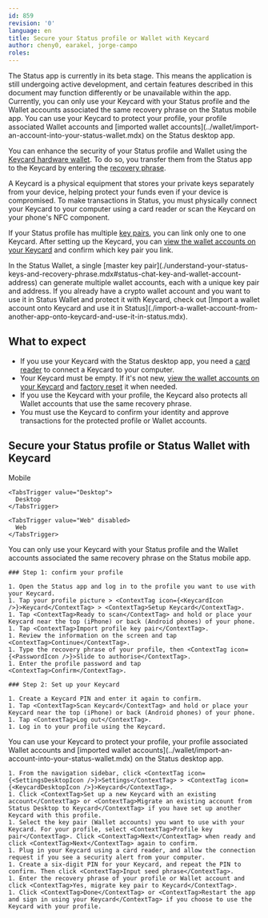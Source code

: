 ```yaml
---
id: 859
revision: '0'
language: en
title: Secure your Status profile or Wallet with Keycard
author: cheny0, earakel, jorge-campo
roles:
---
```


<Admonition type="beta" status="Status app is currently in beta stage">
  The Status app is currently in its beta stage. This means the application is still undergoing active development, and certain features described in this document may function differently or be unavailable within the app.
</Admonition>

<Admonition type="info">
  Currently, you can only use your Keycard with your Status profile and the Wallet accounts associated the same recovery phrase on the Status mobile app. You can use your Keycard to protect your profile, your profile associated Wallet accounts and [imported wallet accounts](../wallet/import-an-account-into-your-status-wallet.mdx) on the Status desktop app.
</Admonition>

You can enhance the security of your Status profile and Wallet using the [Keycard hardware wallet](https://status.app/keycard)<ExternalIcon />. To do so, you transfer them from the Status app to the Keycard by entering the [recovery phrase](./understand-your-status-keys-and-recovery-phrase.mdx#about-your-recovery-phrase).

A Keycard is a physical equipment that stores your private keys separately from your device, helping protect your funds even if your device is compromised. To make transactions in Status, you must physically connect your Keycard to your computer using a card reader or scan the Keycard on your phone's NFC component.

If your Status profile has multiple [key pairs](./understand-your-status-keys-and-recovery-phrase.mdx#about-your-status-keys), you can link only one to one Keycard. After setting up the Keycard, you can [view the wallet accounts on your Keycard](./view-the-wallet-accounts-on-your-keycard.mdx) and confirm which key pair you link.

<Admonition type="info">
  In the Status Wallet, a single [master key pair](./understand-your-status-keys-and-recovery-phrase.mdx#status-chat-key-and-wallet-account-address) can generate multiple wallet accounts, each with a unique key pair and address.
</Admonition>

<Admonition type="tip">
  If you already have a crypto wallet account and you want to use it in Status Wallet and protect it with Keycard, check out [Import a wallet account onto Keycard and use it in Status](./import-a-wallet-account-from-another-app-onto-keycard-and-use-it-in-status.mdx).
</Admonition>

## What to expect

- If you use your Keycard with the Status desktop app, you need a [card reader](./keycard-faq.mdx) to connect a Keycard to your computer.
- Your Keycard must be empty. If it's not new, [view the wallet accounts on your Keycard](./view-the-wallet-accounts-on-your-keycard.mdx) and [factory reset](./factory-reset-your-keycard.mdx) it when needed.
- If you use the Keycard with your profile, the Keycard also protects all Wallet accounts that use the same recovery phrase.
- You must use the Keycard to confirm your identity and approve transactions for the protected profile or Wallet accounts.

## Secure your Status profile or Status Wallet with Keycard

<Tabs defaultValue="Mobile">
  <TabsList size={32}>
    <TabsTrigger value="Mobile">
      Mobile
    </TabsTrigger>

    <TabsTrigger value="Desktop">
      Desktop
    </TabsTrigger>

    <TabsTrigger value="Web" disabled>
      Web
    </TabsTrigger>
  </TabsList>

  <TabsContent value="Mobile">
    You can only use your Keycard with your Status profile and the Wallet accounts associated the same recovery phrase on the Status mobile app.

    ### Step 1: confirm your profile

    1. Open the Status app and log in to the profile you want to use with your Keycard.
    1. Tap your profile picture > <ContextTag icon={<KeycardIcon />}>Keycard</ContextTag> > <ContextTag>Setup Keycard</ContextTag>.
    1. Tap <ContextTag>Ready to scan</ContextTag> and hold or place your Keycard near the top (iPhone) or back (Android phones) of your phone.
    1. Tap <ContextTag>Import profile key pair</ContextTag>.
    1. Review the information on the screen and tap <ContextTag>Continue</ContextTag>.
    1. Type the recovery phrase of your profile, then <ContextTag icon={<PasswordIcon />}>Slide to authorise</ContextTag>.
    1. Enter the profile password and tap <ContextTag>Confirm</ContextTag>.

    ### Step 2: Set up your Keycard

    1. Create a Keycard PIN and enter it again to confirm.
    1. Tap <ContextTag>Scan Keycard</ContextTag> and hold or place your Keycard near the top (iPhone) or back (Android phones) of your phone.
    1. Tap <ContextTag>Log out</ContextTag>.
    1. Log in to your profile using the Keycard.
  </TabsContent>

  <TabsContent value="Desktop">
    You can use your Keycard to protect your profile, your profile associated Wallet accounts and [imported wallet accounts](../wallet/import-an-account-into-your-status-wallet.mdx) on the Status desktop app.

    1. From the navigation sidebar, click <ContextTag icon={<SettingsDesktopIcon />}>Settings</ContextTag> > <ContextTag icon={<KeycardDesktopIcon />}>Keycard</ContextTag>.
    1. Click <ContextTag>Set up a new Keycard with an existing account</ContextTag> or <ContextTag>Migrate an existing account from Status Desktop to Keycard</ContextTag> if you have set up another Keycard with this profile.
    1. Select the key pair (Wallet accounts) you want to use with your Keycard. For your profile, select <ContextTag>Profile key pair</ContextTag>. Click <ContextTag>Next</ContextTag> when ready and click <ContextTag>Next</ContextTag> again to confirm.
    1. Plug in your Keycard using a card reader, and allow the connection request if you see a security alert from your computer.
    1. Create a six-digit PIN for your Keycard, and repeat the PIN to confirm. Then click <ContextTag>Input seed phrase</ContextTag>.
    1. Enter the recovery phrase of your profile or Wallet account and click <ContextTag>Yes, migrate key pair to Keycard</ContextTag>.
    1. Click <ContextTag>Done</ContextTag> or <ContextTag>Restart the app and sign in using your Keycard</ContextTag> if you choose to use the Keycard with your profile.
  </TabsContent>
</Tabs>
